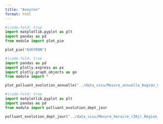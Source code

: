 ```yaml
---
title: "Aveyron"
format: html
---
```


```python
#|code-fold: true
import matplotlib.pyplot as plt
import pandas as pd
from module import plot_pie

plot_pie("AVEYRON")
```


```python
#|code-fold: true
import pandas as pd
import plotly.express as px
import plotly.graph_objects as go
from module import *

plot_polluant_evolution_annuelle("../data_visu/Mesure_annuelle_Region_Occitanie_Polluants_Principaux.csv","AVEYRON", ['NO2', 'PM2.5', 'PM10', 'NO','O3'])
```


```python
#|code-fold: true
import matplotlib.pyplot as plt
import pandas as pd
from module import polluant_evolution_dept_jour

polluant_evolution_dept_jour("../data_visu/Mesure_horaire_(30j)_Region_Occitanie_Polluants_Reglementaires.csv",['NO2', 'PM2.5', 'PM10', 'NO','O3'],"AVEYRON")
```